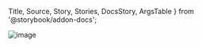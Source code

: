   Title,
  Source,
  Story,
  Stories,
  DocsStory,
  ArgsTable
} from '@storybook/addon-docs';



![image](https://paradigm.mail.ru/notionStatic/938bf97d-d8f9-48cb-ba4d-9fe4c6c027de.png)

<br />

<Title />

<p>{useTranslation('code').t('description')}</p>

<Code code="import { Code } from 'wuki';" />

<h2>{useTranslation('code').t('important.title')}</h2>

<p>{useTranslation('code').t('important.text1')}</p>

<h4>1. Google Fonts</h4>

<Code code={`<link
  rel="stylesheet"
  href="https://fonts.googleapis.com/css2?family=IBM+Plex+Mono&display=swap"
/>`} />

<h4>2. NPM</h4>

<Code code="npm install @fontsource/ibm-plex-mono" />

<p>{useTranslation('code').t('important.text2')}</p>

<Code code="import '@fontsource/ibm-plex-mono'" />

<p>{useTranslation('code').t('important.text3')} <a href="https://fontsource.org/fonts/ibm-plex-mono">Fontsource</a></p>

<h2>{useTranslation('code').t('subTitle2')}</h2>
<br/>

<h3>{useTranslation('code').t('examples.0.title')}</h3>
<p>{useTranslation('code').t('examples.0.description')}</p>
<ol>
  <li>
    <p>{useTranslation('code').t('examples.0.text1')}</p>
  </li>
  <DocsStory id="components-code--single-line" />
  <li>
    <p>{useTranslation('code').t('examples.0.text2')}</p>
  </li>
  <DocsStory id="components-code--multi-line" />
</ol>

<h3>{useTranslation('code').t('examples.1.title')}</h3>
<p>{useTranslation('code').t('examples.1.description')}</p>
<DocsStory id="components-code--inline" />

## Component API (props)

<ArgsTable />